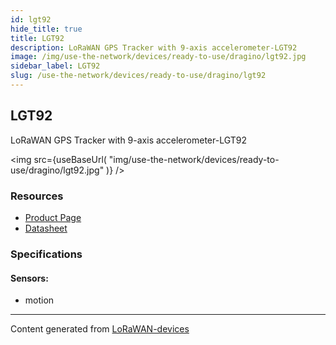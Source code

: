 ```yaml
---
id: lgt92
hide_title: true
title: LGT92
description: LoRaWAN GPS Tracker with 9-axis accelerometer-LGT92
image: /img/use-the-network/devices/ready-to-use/dragino/lgt92.jpg
sidebar_label: LGT92
slug: /use-the-network/devices/ready-to-use/dragino/lgt92
---
```



## LGT92

LoRaWAN GPS Tracker with 9-axis accelerometer-LGT92

<img
src={useBaseUrl(
"img/use-the-network/devices/ready-to-use/dragino/lgt92.jpg"
)}
/>

### Resources

- [Product Page](http://www.dragino.com/products/lora-lorawan-end-node/item/142-lgt-92.html)
- [Datasheet](http://www.dragino.com/downloads/index.php?dir=LGT_92/)

### Specifications

#### Sensors:
- motion



---
Content generated from [LoRaWAN-devices](https://github.com/TheThingsNetwork/lorawan-devices)